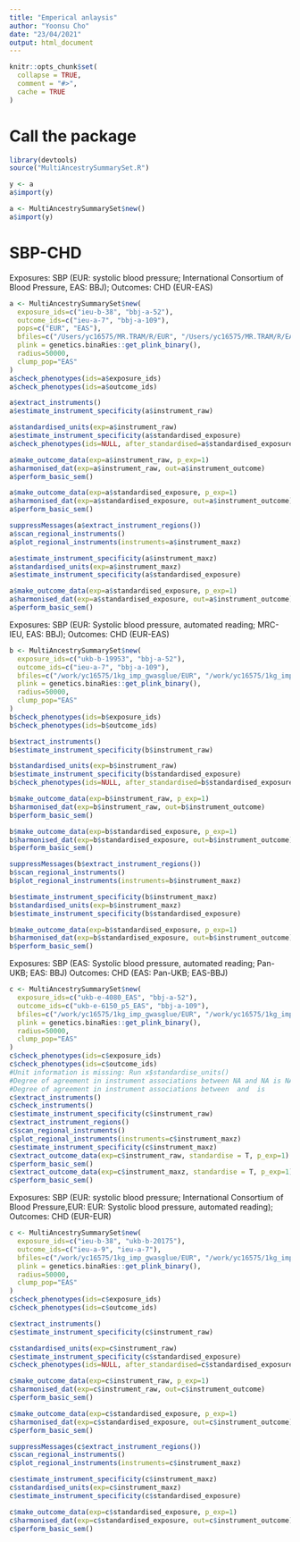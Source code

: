 ```yaml
---
title: "Emperical anlaysis"
author: "Yoonsu Cho"
date: "23/04/2021"
output: html_document
---
```


```r
knitr::opts_chunk$set(
  collapse = TRUE,
  comment = "#>",
  cache = TRUE
)
```

# Call the package
```r
library(devtools)
source("MultiAncestrySummarySet.R")
```

```r
y <- a
a$import(y)

a <- MultiAncestrySummarySet$new()
a$import(y)

```

# SBP-CHD
Exposures: SBP (EUR: systolic blood pressure; International Consortium of Blood Pressure, EAS: BBJ); 
Outcomes: CHD (EUR-EAS)
```r
a <- MultiAncestrySummarySet$new(
  exposure_ids=c("ieu-b-38", "bbj-a-52"), 
  outcome_ids=c("ieu-a-7", "bbj-a-109"), 
  pops=c("EUR", "EAS"),
  bfiles=c("/Users/yc16575/MR.TRAM/R/EUR", "/Users/yc16575/MR.TRAM/R/EAS"), 		
  plink = genetics.binaRies::get_plink_binary(), 		
  radius=50000, 
  clump_pop="EAS"
)
a$check_phenotypes(ids=a$exposure_ids)
a$check_phenotypes(ids=a$outcome_ids)

a$extract_instruments()
a$estimate_instrument_specificity(a$instrument_raw)

a$standardised_units(exp=a$instrument_raw)
a$estimate_instrument_specificity(a$standardised_exposure)
a$check_phenotypes(ids=NULL, after_standardised=a$standardised_exposure)

a$make_outcome_data(exp=a$instrument_raw, p_exp=1)
a$harmonised_dat(exp=a$instrument_raw, out=a$instrument_outcome)
a$perform_basic_sem()

a$make_outcome_data(exp=a$standardised_exposure, p_exp=1)
a$harmonised_dat(exp=a$standardised_exposure, out=a$instrument_outcome)
a$perform_basic_sem()

suppressMessages(a$extract_instrument_regions())
a$scan_regional_instruments()
a$plot_regional_instruments(instruments=a$instrument_maxz)

a$estimate_instrument_specificity(a$instrument_maxz)
a$standardised_units(exp=a$instrument_maxz)
a$estimate_instrument_specificity(a$standardised_exposure)

a$make_outcome_data(exp=a$standardised_exposure, p_exp=1)
a$harmonised_dat(exp=a$standardised_exposure, out=a$instrument_outcome)
a$perform_basic_sem()


```


Exposures: SBP (EUR: Systolic blood pressure, automated reading; MRC-IEU, EAS: BBJ); 
Outcomes: CHD (EUR-EAS)
```r
b <- MultiAncestrySummarySet$new(
  exposure_ids=c("ukb-b-19953", "bbj-a-52"), 
  outcome_ids=c("ieu-a-7", "bbj-a-109"), 
  bfiles=c("/work/yc16575/1kg_imp_gwasglue/EUR", "/work/yc16575/1kg_imp_gwasglue/EAS"), 
  plink = genetics.binaRies::get_plink_binary(), 
  radius=50000, 
  clump_pop="EAS"
)
b$check_phenotypes(ids=b$exposure_ids)
b$check_phenotypes(ids=b$outcome_ids)

b$extract_instruments()
b$estimate_instrument_specificity(b$instrument_raw)

b$standardised_units(exp=b$instrument_raw)
b$estimate_instrument_specificity(b$standardised_exposure)
b$check_phenotypes(ids=NULL, after_standardised=b$standardised_exposure)

b$make_outcome_data(exp=b$instrument_raw, p_exp=1)
b$harmonised_dat(exp=b$instrument_raw, out=b$instrument_outcome)
b$perform_basic_sem()

b$make_outcome_data(exp=b$standardised_exposure, p_exp=1)
b$harmonised_dat(exp=b$standardised_exposure, out=b$instrument_outcome)
b$perform_basic_sem()

suppressMessages(b$extract_instrument_regions())
b$scan_regional_instruments()
b$plot_regional_instruments(instruments=b$instrument_maxz)

b$estimate_instrument_specificity(b$instrument_maxz)
b$standardised_units(exp=b$instrument_maxz)
b$estimate_instrument_specificity(b$standardised_exposure)

b$make_outcome_data(exp=b$standardised_exposure, p_exp=1)
b$harmonised_dat(exp=b$standardised_exposure, out=b$instrument_outcome)
b$perform_basic_sem()
```


Exposures: SBP (EAS: Systolic blood pressure, automated reading; Pan-UKB; EAS: BBJ)
Outcomes: CHD (EAS: Pan-UKB; EAS-BBJ)
```r
c <- MultiAncestrySummarySet$new(
  exposure_ids=c("ukb-e-4080_EAS", "bbj-a-52"), 
  outcome_ids=c("ukb-e-6150_p5_EAS", "bbj-a-109"), 
  bfiles=c("/work/yc16575/1kg_imp_gwasglue/EUR", "/work/yc16575/1kg_imp_gwasglue/EAS"), 
  plink = genetics.binaRies::get_plink_binary(), 
  radius=50000, 
  clump_pop="EAS"
)
c$check_phenotypes(ids=c$exposure_ids)
c$check_phenotypes(ids=c$outcome_ids)
#Unit information is missing: Run x$standardise_units()
#Degree of agreement in instrument associations between NA and NA is NA
#Degree of agreement in instrument associations between  and  is 
c$extract_instruments()
c$check_instruments()
c$estimate_instrument_specificity(c$instrument_raw)
c$extract_instrument_regions()
c$scan_regional_instruments()
c$plot_regional_instruments(instruments=c$instrument_maxz)
c$estimate_instrument_specificity(c$instrument_maxz)
c$extract_outcome_data(exp=c$instrument_raw, standardise = T, p_exp=1)
c$perform_basic_sem()
c$extract_outcome_data(exp=c$instrument_maxz, standardise = T, p_exp=1)
c$perform_basic_sem()

```


Exposures: SBP (EUR: systolic blood pressure; International Consortium of Blood Pressure,EUR: EUR: Systolic blood pressure, automated reading); 
Outcomes: CHD (EUR-EUR)
```r
c <- MultiAncestrySummarySet$new(
  exposure_ids=c("ieu-b-38", "ukb-b-20175"), 
  outcome_ids=c("ieu-a-9", "ieu-a-7"), 
  bfiles=c("/work/yc16575/1kg_imp_gwasglue/EUR", "/work/yc16575/1kg_imp_gwasglue/EAS"), 
  plink = genetics.binaRies::get_plink_binary(), 
  radius=50000, 
  clump_pop="EAS"
)
c$check_phenotypes(ids=c$exposure_ids)
c$check_phenotypes(ids=c$outcome_ids)

c$extract_instruments()
c$estimate_instrument_specificity(c$instrument_raw)

c$standardised_units(exp=c$instrument_raw)
c$estimate_instrument_specificity(c$standardised_exposure)
c$check_phenotypes(ids=NULL, after_standardised=c$standardised_exposure)

c$make_outcome_data(exp=c$instrument_raw, p_exp=1)
c$harmonised_dat(exp=c$instrument_raw, out=c$instrument_outcome)
c$perform_basic_sem()

c$make_outcome_data(exp=c$standardised_exposure, p_exp=1)
c$harmonised_dat(exp=c$standardised_exposure, out=c$instrument_outcome)
c$perform_basic_sem()

suppressMessages(c$extract_instrument_regions())
c$scan_regional_instruments()
c$plot_regional_instruments(instruments=c$instrument_maxz)

c$estimate_instrument_specificity(c$instrument_maxz)
c$standardised_units(exp=c$instrument_maxz)
c$estimate_instrument_specificity(c$standardised_exposure)

c$make_outcome_data(exp=c$standardised_exposure, p_exp=1)
c$harmonised_dat(exp=c$standardised_exposure, out=c$instrument_outcome)
c$perform_basic_sem()
```
